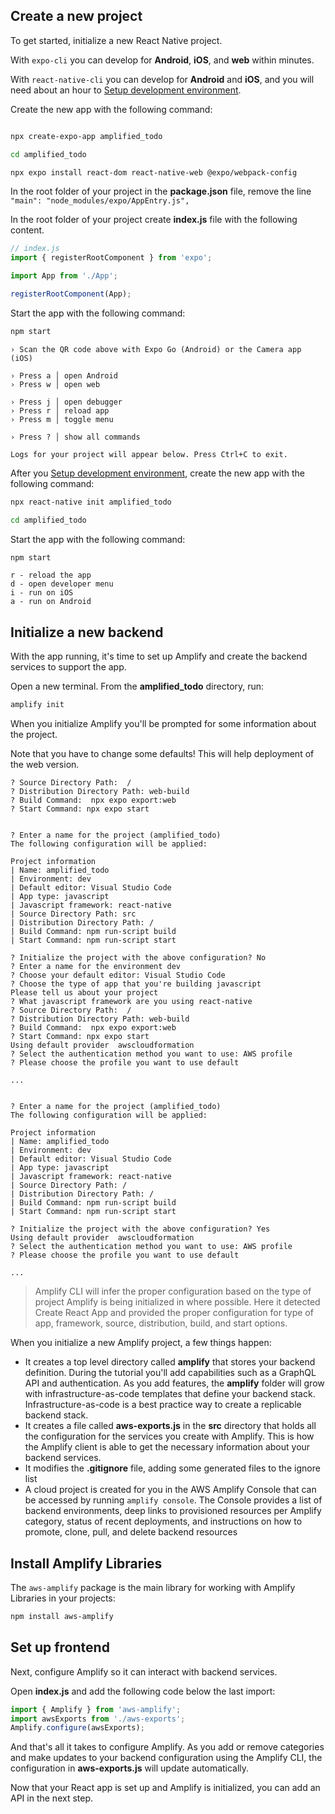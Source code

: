 ## Create a new project

To get started, initialize a new React Native project.

With `expo-cli` you can develop for **Android**, **iOS**, and **web** within minutes.

With `react-native-cli` you can develop for **Android** and **iOS**, and you will need about an hour to [Setup development environment](https://reactnative.dev/docs/environment-setup).

<BlockSwitcher>
<Block name="Expo CLI">

Create the new app with the following command:    

```bash

npx create-expo-app amplified_todo

cd amplified_todo

npx expo install react-dom react-native-web @expo/webpack-config

```

In the root folder of your project in the **package.json** file, remove the line `"main": "node_modules/expo/AppEntry.js",`

In the root folder of your project create **index.js** file with the following content.

```javascript
// index.js
import { registerRootComponent } from 'expo';

import App from './App';

registerRootComponent(App);

````

Start the app with the following command:

```bash
npm start
````

```console
› Scan the QR code above with Expo Go (Android) or the Camera app (iOS)

› Press a │ open Android
› Press w │ open web

› Press j │ open debugger
› Press r │ reload app
› Press m │ toggle menu

› Press ? │ show all commands

Logs for your project will appear below. Press Ctrl+C to exit.
```

</Block>
<Block name="React Native CLI">

After you [Setup development environment](https://reactnative.dev/docs/environment-setup), create the new app with the following command:    

```bash
npx react-native init amplified_todo

cd amplified_todo

```
Start the app with the following command:

```bash
npm start
```

```console
r - reload the app
d - open developer menu
i - run on iOS
a - run on Android
```

</Block>
</BlockSwitcher>

## Initialize a new backend

With the app running, it's time to set up Amplify and create the backend services to support the app.

Open a new terminal. From the **amplified_todo** directory, run:

```bash
amplify init
```

When you initialize Amplify you'll be prompted for some information about the project.

<BlockSwitcher>
<Block name="Expo CLI">


<Callout warning>

Note that you have to change some defaults! This will help deployment of the web version.

```console
? Source Directory Path:  /
? Distribution Directory Path: web-build
? Build Command:  npx expo export:web
? Start Command: npx expo start
```

</Callout>

```console

? Enter a name for the project (amplified_todo) 
The following configuration will be applied:

Project information
| Name: amplified_todo
| Environment: dev
| Default editor: Visual Studio Code
| App type: javascript
| Javascript framework: react-native
| Source Directory Path: src
| Distribution Directory Path: /
| Build Command: npm run-script build
| Start Command: npm run-script start

? Initialize the project with the above configuration? No
? Enter a name for the environment dev
? Choose your default editor: Visual Studio Code
? Choose the type of app that you're building javascript
Please tell us about your project
? What javascript framework are you using react-native
? Source Directory Path:  /
? Distribution Directory Path: web-build
? Build Command:  npx expo export:web
? Start Command: npx expo start
Using default provider  awscloudformation
? Select the authentication method you want to use: AWS profile
? Please choose the profile you want to use default

...
```
</Block>

<Block name="React Native CLI">

```console

? Enter a name for the project (amplified_todo) 
The following configuration will be applied:

Project information
| Name: amplified_todo
| Environment: dev
| Default editor: Visual Studio Code
| App type: javascript
| Javascript framework: react-native
| Source Directory Path: /
| Distribution Directory Path: /
| Build Command: npm run-script build
| Start Command: npm run-script start

? Initialize the project with the above configuration? Yes
Using default provider  awscloudformation
? Select the authentication method you want to use: AWS profile
? Please choose the profile you want to use default

...
```

</Block>
</BlockSwitcher>

> Amplify CLI will infer the proper configuration based on the type of project Amplify is being initialized in where possible. Here it detected Create React App and provided the proper configuration for type of app, framework, source, distribution, build, and start options.

When you initialize a new Amplify project, a few things happen:

- It creates a top level directory called **amplify** that stores your backend definition. During the tutorial you'll add capabilities such as a GraphQL API and authentication. As you add features, the **amplify** folder will grow with infrastructure-as-code templates that define your backend stack. Infrastructure-as-code is a best practice way to create a replicable backend stack.
- It creates a file called **aws-exports.js** in the **src** directory that holds all the configuration for the services you create with Amplify. This is how the Amplify client is able to get the necessary information about your backend services.
- It modifies the **.gitignore** file, adding some generated files to the ignore list
- A cloud project is created for you in the AWS Amplify Console that can be accessed by running `amplify console`. The Console provides a list of backend environments, deep links to provisioned resources per Amplify category, status of recent deployments, and instructions on how to promote, clone, pull, and delete backend resources

## Install Amplify Libraries

The `aws-amplify` package is the main library for working with Amplify Libraries in your projects:

```bash
npm install aws-amplify
```

## Set up frontend

Next, configure Amplify so it can interact with backend services.

Open **index.js** and add the following code below the last import:

```javascript
import { Amplify } from 'aws-amplify';
import awsExports from './aws-exports';
Amplify.configure(awsExports);
```

And that's all it takes to configure Amplify. As you add or remove categories and make updates to your backend configuration using the Amplify CLI, the configuration in **aws-exports.js** will update automatically.

Now that your React app is set up and Amplify is initialized, you can add an API in the next step.
